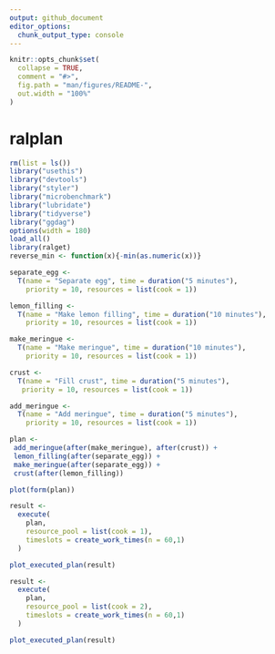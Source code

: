 ```yaml
---
output: github_document
editor_options: 
  chunk_output_type: console
---
```


<!-- README.md is generated from README.Rmd. Please edit that file -->

```r
knitr::opts_chunk$set(
  collapse = TRUE,
  comment = "#>",
  fig.path = "man/figures/README-",
  out.width = "100%"
)

```

# ralplan

```r
rm(list = ls())
library("usethis")
library("devtools")
library("styler")
library("microbenchmark")
library("lubridate")
library("tidyverse")
library("ggdag")
options(width = 180)
load_all()
library(ralget)
reverse_min <- function(x){-min(as.numeric(x))}
```

```r
separate_egg <- 
  T(name = "Separate egg", time = duration("5 minutes"), 
    priority = 10, resources = list(cook = 1))

lemon_filling <- 
  T(name = "Make lemon filling", time = duration("10 minutes"), 
    priority = 10, resources = list(cook = 1))

make_meringue <- 
  T(name = "Make meringue", time = duration("10 minutes"), 
    priority = 10, resources = list(cook = 1))

crust <- 
  T(name = "Fill crust", time = duration("5 minutes"), 
   priority = 10, resources = list(cook = 1))

add_meringue <- 
  T(name = "Add meringue", time = duration("5 minutes"), 
    priority = 10, resources = list(cook = 1))
```



```r
plan <- 
 add_meringue(after(make_meringue), after(crust)) +
 lemon_filling(after(separate_egg)) + 
 make_meringue(after(separate_egg)) + 
 crust(after(lemon_filling))  

plot(form(plan))
```


```r
result <- 
  execute( 
    plan, 
    resource_pool = list(cook = 1),
    timeslots = create_work_times(n = 60,1)
  )

plot_executed_plan(result)
```

```r
result <- 
  execute( 
    plan, 
    resource_pool = list(cook = 2),
    timeslots = create_work_times(n = 60,1)
  )

plot_executed_plan(result)
```
